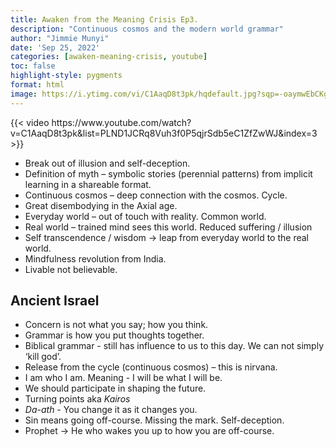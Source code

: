 ```yaml
---
title: Awaken from the Meaning Crisis Ep3.
description: "Continuous cosmos and the modern world grammar"
author: "Jimmie Munyi"
date: 'Sep 25, 2022'
categories: [awaken-meaning-crisis, youtube]
toc: false
highlight-style: pygments
format: html
image: https://i.ytimg.com/vi/C1AaqD8t3pk/hqdefault.jpg?sqp=-oaymwEbCKgBEF5IVfKriqkDDggBFQAAiEIYAXABwAEG&rs=AOn4CLA3iJwEV4ZjDh8qoEWhoPHtZ_zT3Q
---
```


{{< video https://www.youtube.com/watch?v=C1AaqD8t3pk&list=PLND1JCRq8Vuh3f0P5qjrSdb5eC1ZfZwWJ&index=3 >}}

- Break out of illusion and self-deception.
- Definition of myth – symbolic stories (perennial patterns) from implicit learning in a shareable format.
- Continuous cosmos – deep connection with the cosmos. Cycle.
- Great disembodying in the Axial age.
- Everyday world – out of touch with reality. Common world.
- Real world – trained mind sees this world. Reduced suffering / illusion
- Self transcendence / wisdom → leap from everyday world to the real world.
- Mindfulness revolution from India.
- Livable not believable.

## Ancient Israel
 - Concern is not what you say; how you think.
 - Grammar is how you put thoughts together.
 - Biblical grammar - still has influence to us to this day. We can not simply 'kill god'. 
 - Release from the cycle (continuous cosmos) – this is nirvana.
 - I am who I am. Meaning - I will be what I will be.
 - We should participate in shaping the future.
 - Turning points aka *Kairos*
 - *Da-ath* - You change it as it changes you.
 - Sin means going off-course. Missing the mark. Self-deception.
 - Prophet → He who wakes you up to how you are off-course.
